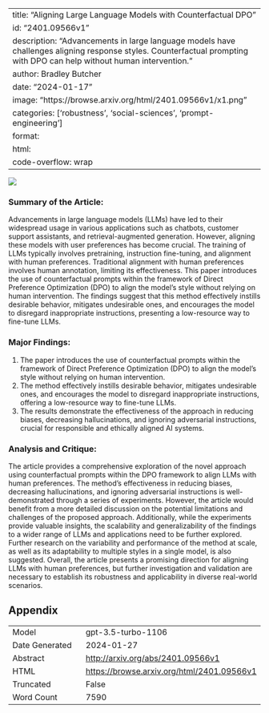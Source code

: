
---
title: "Aligning Large Language Models with Counterfactual DPO"
id: "2401.09566v1"
description: "Advancements in large language models have challenges aligning response styles. Counterfactual prompting with DPO can help without human intervention."
author: Bradley Butcher
date: "2024-01-17"
image: "https://browse.arxiv.org/html/2401.09566v1/x1.png"
categories: ['robustness', 'social-sciences', 'prompt-engineering']
format:
  html:
    code-overflow: wrap
---

![](https://browse.arxiv.org/html/2401.09566v1/x1.png)

### Summary of the Article:

Advancements in large language models (LLMs) have led to their widespread usage in various applications such as chatbots, customer support assistants, and retrieval-augmented generation. However, aligning these models with user preferences has become crucial. The training of LLMs typically involves pretraining, instruction fine-tuning, and alignment with human preferences. Traditional alignment with human preferences involves human annotation, limiting its effectiveness. This paper introduces the use of counterfactual prompts within the framework of Direct Preference Optimization (DPO) to align the model's style without relying on human intervention. The findings suggest that this method effectively instills desirable behavior, mitigates undesirable ones, and encourages the model to disregard inappropriate instructions, presenting a low-resource way to fine-tune LLMs.

### Major Findings:
1. The paper introduces the use of counterfactual prompts within the framework of Direct Preference Optimization (DPO) to align the model's style without relying on human intervention.
2. The method effectively instills desirable behavior, mitigates undesirable ones, and encourages the model to disregard inappropriate instructions, offering a low-resource way to fine-tune LLMs.
3. The results demonstrate the effectiveness of the approach in reducing biases, decreasing hallucinations, and ignoring adversarial instructions, crucial for responsible and ethically aligned AI systems.

### Analysis and Critique:
The article provides a comprehensive exploration of the novel approach using counterfactual prompts within the DPO framework to align LLMs with human preferences. The method's effectiveness in reducing biases, decreasing hallucinations, and ignoring adversarial instructions is well-demonstrated through a series of experiments. However, the article would benefit from a more detailed discussion on the potential limitations and challenges of the proposed approach. Additionally, while the experiments provide valuable insights, the scalability and generalizability of the findings to a wider range of LLMs and applications need to be further explored. Further research on the variability and performance of the method at scale, as well as its adaptability to multiple styles in a single model, is also suggested. Overall, the article presents a promising direction for aligning LLMs with human preferences, but further investigation and validation are necessary to establish its robustness and applicability in diverse real-world scenarios.

## Appendix

|          |          |
|----------|----------|
| Model     | gpt-3.5-turbo-1106       |
| Date Generated     | 2024-01-27       |
| Abstract | [http://arxiv.org/abs/2401.09566v1](http://arxiv.org/abs/2401.09566v1)        |
| HTML     | [https://browse.arxiv.org/html/2401.09566v1](https://browse.arxiv.org/html/2401.09566v1)       |
| Truncated       | False       |
| Word Count       | 7590       |
